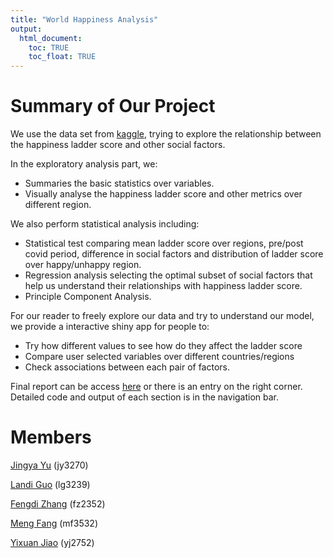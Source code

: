 ```yaml
---
title: "World Happiness Analysis"
output: 
  html_document:
    toc: TRUE
    toc_float: TRUE
---
```


# Summary of Our Project
We use the data set from [kaggle](https://www.kaggle.com/datasets/ajaypalsinghlo/world-happiness-report-2021?resource=download&select=world-happiness-report.csv), trying to explore the relationship between the happiness ladder score and other social factors.

In the exploratory analysis part, we:

- Summaries the basic statistics over variables.
- Visually analyse the happiness ladder score and other metrics over different region.

We also perform statistical analysis including:

- Statistical test comparing mean ladder score over regions, pre/post covid period, difference in social factors and distribution of ladder score over happy/unhappy region.
- Regression analysis selecting the optimal subset of social factors that help us understand their relationships with happiness ladder score.
- Principle Component Analysis.

For our reader to freely explore our data and try to understand our model, we provide a interactive shiny app for people to:

- Try how different values to see how do they affect the ladder score
- Compare user selected variables over different countries/regions
- Check associations between each pair of factors.

Final report can be access [here](Report.html) or there is an entry on the right corner.
Detailed code and output of each section is in the navigation bar.

# Members
[Jingya Yu](https://jy3270.github.io/) (jy3270)

[Landi Guo](https://lllandiG.github.io/) (lg3239)

[Fengdi Zhang](https://fengdi-zhang.github.io/) (fz2352)

[Meng Fang](https://fmmeng0726.github.io/) (mf3532)

[Yixuan Jiao](https://yixuanjiao04.github.io/) (yj2752)
